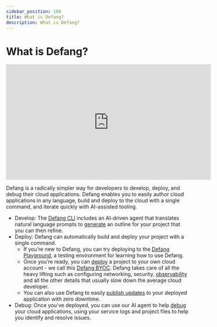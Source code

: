 ```yaml
---
sidebar_position: 100
title: What is Defang?
description: What is Defang?
---
```


# What is Defang?

<iframe width="560" height="315" src="https://www.youtube.com/embed/afglsBYieuc?si=iKgUX4ejz7AixxqQ" title="YouTube video player" frameborder="0" allow="accelerometer; autoplay; clipboard-write; encrypted-media; gyroscope; picture-in-picture; web-share" referrerpolicy="strict-origin-when-cross-origin" allowfullscreen style={{marginBottom: "2rem"}}></iframe>

Defang is a radically simpler way for developers to develop, deploy, and debug their cloud applications. Defang enables you to easily author cloud applications in any language, build and deploy to the cloud with a single command, and iterate quickly with AI-assisted tooling.

- Develop: The [Defang CLI](/docs/getting-started#install-the-defang-cli.md) includes an AI-driven agent that translates natural language prompts to [generate](/docs/concepts/generate) an outline for your project that you can then refine.
- Deploy: Defang can automatically build and deploy your project with a single command.
    - If you’re new to Defang, you can try deploying to the [Defang Playground](/docs/concepts/defang-playground.md), a testing environment for learning how to use Defang.
    - Once you’re ready, you can [deploy](docs/category/tutorials) a project to your own cloud account - we call this [Defang BYOC](/docs/concepts/defang-byoc.md). Defang takes care of all the heavy lifting such as configuring networking, security, [observability](/docs/concepts/observability.md) and all the other details that usually slow down the average cloud developer.
    - You can also use Defang to easily [publish updates](/docs/concepts/deployments.md#deploying-updates) to your deployed application with zero downtime.
- Debug: Once you've deployed, you can use our AI agent to help [debug](/docs/concepts/debug) your cloud applications, using your service logs and project files to help you identify and resolve issues.
